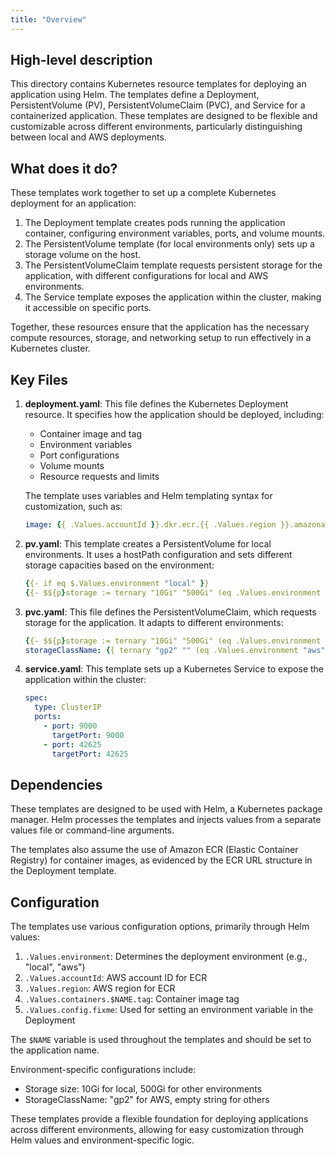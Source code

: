 ```yaml
---
title: "Overview"
---
```


## High-level description
This directory contains Kubernetes resource templates for deploying an application using Helm. The templates define a Deployment, PersistentVolume (PV), PersistentVolumeClaim (PVC), and Service for a containerized application. These templates are designed to be flexible and customizable across different environments, particularly distinguishing between local and AWS deployments.

## What does it do?
These templates work together to set up a complete Kubernetes deployment for an application:

1. The Deployment template creates pods running the application container, configuring environment variables, ports, and volume mounts.
2. The PersistentVolume template (for local environments only) sets up a storage volume on the host.
3. The PersistentVolumeClaim template requests persistent storage for the application, with different configurations for local and AWS environments.
4. The Service template exposes the application within the cluster, making it accessible on specific ports.

Together, these resources ensure that the application has the necessary compute resources, storage, and networking setup to run effectively in a Kubernetes cluster.

## Key Files

1. **deployment.yaml**: This file defines the Kubernetes Deployment resource. It specifies how the application should be deployed, including:
   - Container image and tag
   - Environment variables
   - Port configurations
   - Volume mounts
   - Resource requests and limits

   The template uses variables and Helm templating syntax for customization, such as:
   ```yaml
   image: {{ .Values.accountId }}.dkr.ecr.{{ .Values.region }}.amazonaws.com/{{ $NAME }}:{{ .Values.containers.$NAME.tag }}
   ```

2. **pv.yaml**: This template creates a PersistentVolume for local environments. It uses a hostPath configuration and sets different storage capacities based on the environment:
   ```yaml
   {{- if eq $.Values.environment "local" }}
   {{- $${p}storage := ternary "10Gi" "500Gi" (eq .Values.environment "local") }}
   ```

3. **pvc.yaml**: This file defines the PersistentVolumeClaim, which requests storage for the application. It adapts to different environments:
   ```yaml
   {{- $${p}storage := ternary "10Gi" "500Gi" (eq .Values.environment "local") }}
   storageClassName: {{ ternary "gp2" "" (eq .Values.environment "aws") }}
   ```

4. **service.yaml**: This template sets up a Kubernetes Service to expose the application within the cluster:
   ```yaml
   spec:
     type: ClusterIP
     ports:
       - port: 9000
         targetPort: 9000
       - port: 42625
         targetPort: 42625
   ```

## Dependencies
These templates are designed to be used with Helm, a Kubernetes package manager. Helm processes the templates and injects values from a separate values file or command-line arguments.

The templates also assume the use of Amazon ECR (Elastic Container Registry) for container images, as evidenced by the ECR URL structure in the Deployment template.

## Configuration
The templates use various configuration options, primarily through Helm values:

1. `.Values.environment`: Determines the deployment environment (e.g., "local", "aws")
2. `.Values.accountId`: AWS account ID for ECR
3. `.Values.region`: AWS region for ECR
4. `.Values.containers.$NAME.tag`: Container image tag
5. `.Values.config.fixme`: Used for setting an environment variable in the Deployment

The `$NAME` variable is used throughout the templates and should be set to the application name.

Environment-specific configurations include:
- Storage size: 10Gi for local, 500Gi for other environments
- StorageClassName: "gp2" for AWS, empty string for others

These templates provide a flexible foundation for deploying applications across different environments, allowing for easy customization through Helm values and environment-specific logic.